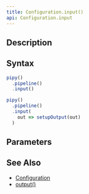 ```yaml
---
title: Configuration.input()
api: Configuration.input
---
```


## Description

<Summary/>

<FilterDiagram
  name="input"
  input="Event"
  output="Event"
  subInput="Event"
  subType="link"
/>

## Syntax

``` js
pipy()
  .pipeline()
  .input()

pipy()
  .pipeline()
  .input(
    out => setupOutput(out)
  )
```

## Parameters

<Parameters/>

## See Also

* [Configuration](/reference/api/Configuration)
* [output()](/reference/api/Configuration/output)

